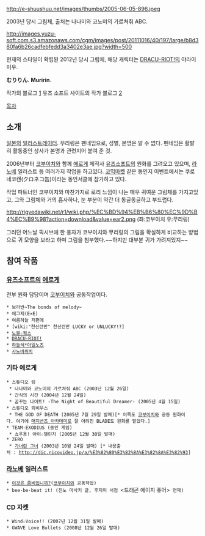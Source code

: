 http://e-shuushuu.net/images/thumbs/2005-06-05-896.jpeg

2003년 당시 그림체, 출처는 나나미와 코노미의 가르쳐줘 ABC.

http://images.yuzu-soft.com.s3.amazonaws.com/cgm/images/post/20111016/40/197/large/b8d380fa6b26cadfebfedd3a3402e3ae.jpg?width=500

현재의 스타일이 확립된 2012년 당시 그림체, 해당 캐릭터는 [[DRACU-RIOT!]]의 야라이 미우.

'''むりりん'''. '''Muririn'''.

작가의 블로그 [http://kuronekocan.blog59.fc2.com]
유즈 소프트 사이트의 작가 블로그 [http://yuzu-soft.sblo.jp/category/583782-1.html]

[[목차]]
== 소개 ==
[[일본]]의 [[일러스트레이터]].
무리링은 펜네임으로, 성별, 본명은 알 수 없다. 펜네임은 활발히 활동중인 상사가 본명과 관련지어 붙여 준 것. 

2006년부터 [[코부이치]]와 함께 [[에로게]] 제작사 [[유즈소프트]]의 원화를 그려오고 있으며, [[라노베]] 일러스트 등 여러가지 작업을 하고있다. [[코믹마켓]] 같은 동인지 이벤트에서는 쿠로네코캔(クロネコ缶)이라는 동인서클에 참가하고 있다. 

작업 파트너인 코부이치와 마찬가지로 로리 느낌이 나는 매우 귀여운 그림체를 가지고있고, 그와 그림체와 거의 흡사하나, 눈 부분이 약간 더 동글동글하고 부드럽다. 

http://rigvedawiki.net/r1/wiki.php/%EC%BD%94%EB%B6%80%EC%9D%B4%EC%B9%98?action=download&value=ear2.png
(좌:코부이치 우:무리링)

그러던 어느날 픽시브에 한 용자가 코부이치와 무리링의 그림을 확실하게 비교하는 방법으로 귀 모양을 보라고 하며 그림을 첨부했다.~~하지만 대부분 귀가 가려져있지~~
== 참여 작품 ==
=== [[유즈소프트]]의 [[에로게]] ===
전부 원화 담당이며 [[코부이치]]와 공동작업이다.

 * 브라반~The bonds of melody~
 * 에그제(E×E)
 * 여름하늘 저편에
 * [wiki:"천신란만" 천신란만 LUCKY or UNLUCKY!?]
 * [[노블☆웍스]] 
 * [[DRACU-RIOT!]]
 * [[하늘색*아일노츠]]
 * [[사노바위치]]

=== 기타 에로게 ===
 * 스튜디오 링
  * 나나미와 코노미의 가르쳐줘 ABC (2003년 12월 26일)
  * 간식의 시간 (2004년 12월 24일)
  * 꿈꾸는 나이트! -The Night of Beautiful Dreamer- (2005년 4월 15일) 
 * 스튜디오 뫼비우스
  * THE GOD OF DEATH (2005년 7월 29일 발매)[* 이쪽도 [[코부이치]]와 공동 원화이다. 여기에 [[매지션즈 아카데미]]로 잘 아려진 BLADE도 원화를 맡았다.]
 * TEAM-EXODIUS (동인 게임)
  * 쇼우용! 아이☆챌린지 (2005년 12월 30일 발매) 
 * ZERO
  * [[가녀린 그녀]] (2003년 10월 24일 발매) [* 내용출처 : http://dic.nicovideo.jp/a/%E3%82%80%E3%82%8A%E3%82%8A%E3%82%93]

=== [[라노베]] 일러스트 ===
 * [[이것은 좀비입니까?]]([[코부이치]]와 공동작업)
 * bee-be-beat it! (진노 마사키 글, 후지미 서점 <드래곤 에이지 퓨어> 연재) 

=== CD 자켓 ===
 * Wind☆Voice!! (2007년 12월 31일 발매) 
 * GWAVE Love Bullets (2008년 12월 26일 발매) 
